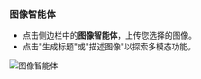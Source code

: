 ### 图像智能体

- 点击侧边栏中的**图像智能体**，上传您选择的图像。
- 点击"生成标题"或"描述图像"以探索多模态功能。

![图像智能体](/images/ai-app-image-assistant-local.png)